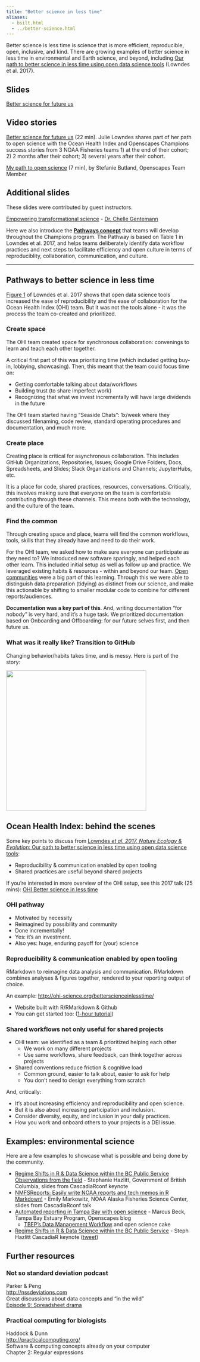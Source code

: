 ```yaml
---
title: "Better science in less time"
aliases:
  - bsilt.html
  - ../better-science.html    
---
```


Better science is less time is science that is more efficient, reproducible, open, inclusive, and kind. There are growing examples of better science in less time in environmental and Earth science, and beyond, including [Our path to better science in less time using open data science tools](https://www.nature.com/articles/s41559-017-0160) (Lowndes et al. 2017).

::: {.callout-warning icon="false"}
## Slides

[Better science for future us](https://docs.google.com/presentation/d/1tE3pQ2ObNU68iG4uTIlMuSN4dguvn-cOvwtoM-c9L-w/)
:::

::: {.callout-warning icon="false" collapse="true"}
## Video stories

[Better science for future us](https://youtu.be/gIvvzp7d9CQ?feature=shared&t=1) (22 min). Julie Lowndes shares part of her path to open science with the Ocean Health Index and Openscapes Champions success stories from 3 NOAA Fisheries teams 1) at the end of their cohort; 2) 2 months after their cohort; 3) several years after their cohort.

[My path to open science](https://youtu.be/AouW9A9QpVk) (7 min), by Stefanie Butland, Openscapes Team Member
:::

::: {.callout-warning icon="false" collapse="true"}
## Additional slides
These slides were contributed by guest instructors.

[Empowering transformational science](https://docs.google.com/presentation/d/1SUMiQg0HhD19H-D6DDzTrFQVzub0kOINwJBG59uQCTw/edit#slide=id.p1) - [Dr. Chelle Gentemann](https://twitter.com/ChelleGentemann)
::: 

Here we also introduce the [**Pathways concept**](/core-lessons/pathways.qmd) that teams will develop throughout the Champions program. The Pathway is based on Table 1 in Lowndes et al. 2017, and helps teams deliberately identify data workflow practices and next steps to facilitate efficiency and open culture in terms of reproduciblity, collaboration, communication, and culture.

---

## Pathways to better science in less time {#pathways-better-science}

[Figure 1](https://www.nature.com/articles/s41559-017-0160) of Lowndes et al. 2017 shows that open data science tools increased the ease of reproducibility and the ease of collaboration for the Ocean Health Index (OHI) team. But it was not the tools alone - it was the process the team co-created and prioritized.

### Create space

The OHI team created space for synchronous collaboration: convenings to learn and teach each other together.

A critical first part of this was prioritizing time (which included getting buy-in, lobbying, showcasing). Then, this meant that the team could focus time on:

-   Getting comfortable talking about data/workflows
-   Building trust (to share imperfect work)
-   Recognizing that what we invest incrementally will have large dividends in the future

The OHI team started having "Seaside Chats": 1x/week where they discussed filenaming, code review, standard operating procedures and documentation, and much more.

### Create place

Creating place is critical for asynchronous collaboration. This includes GitHub Organizations, Repositories, Issues; Google Drive Folders, Docs, Spreadsheets, and Slides; Slack Organizations and Channels; JupyterHubs, etc.

It is a place for code, shared practices, resources, conversations. Critically, this involves making sure that everyone on the team is comfortable contributing through these channels. This means both with the technology, and the culture of the team.

### Find the common

Through creating space and place, teams will find the common workflows, tools, skills that they already have and need to do their work.

For the OHI team, we asked how to make sure everyone can participate as they need to? We introduced new software sparingly, and helped each other learn. This included initial setup as well as follow up and practice. We leveraged existing habits & resources - within and beyond our team. [Open communities](communities.qmd) were a big part of this learning. Through this we were able to distinguish data preparation (tidying) as distinct from our science, and make this actionable by shifting to smaller modular code to combine for different reports/audiences.

**Documentation was a key part of this**. And, writing documentation "for nobody" is very hard, and it's a huge task. We prioritized documentation based on Onboarding and Offboarding: for our future selves first, and then future us.

### What was it really like? Transition to GitHub

Changing behavior/habits takes time, and is messy. Here is part of the story:

![](images/ohi-transition-github.png){fig-align="center" width="376"}

## Ocean Health Index: behind the scenes

Some key points to discuss from [Lowndes *et al. 2017, Nature Ecology & Evolution*: Our path to better science in less time using open data science tools](https://www.nature.com/articles/s41559-017-0160):

-   Reproducibility & communication enabled by open tooling
-   Shared practices are useful beyond shared projects

If you're interested in more overview of the OHI setup, see this 2017 talk (25 mins): [OHI Better science in less time](https://www.youtube.com/watch?v=x4uzVAZvFCA)

### OHI pathway

-   Motivated by necessity
-   Reimagined by possibility and community
-   Done incrementally!
-   Yes: it's an investment.
-   Also yes: huge, enduring payoff for (your) science

### Reproducibility & communication enabled by open tooling

RMarkdown to reimagine data analysis and communication. RMarkdown combines analyses & figures together, rendered to your reporting output of choice.

An example: <http://ohi-science.org/betterscienceinlesstime/>

-   Website built with R/RMarkdown & Github\
-   You can get started too: ([1-hour tutorial](https://jules32.github.io/rmarkdown-website-tutorial/))

### Shared workflows not only useful for shared projects

-   OHI team: we identified as a team & prioritized helping each other
    -   We work on many different projects
    -   Use same workflows, share feedback, can think together across projects
-   Shared conventions reduce friction & cognitive load
    -   Common ground, easier to talk about, easier to ask for help
    -   You don't need to design everything from scratch

And, critically:

-   It's about increasing efficiency and reproducibility and open science.
-   But it is also about increasing participation and inclusion.
-   Consider diversity, equity, and inclusion in your daily practices.
-   How you work and onboard others to your projects is a DEI issue.

## Examples: environmental science

Here are a few examples to showcase what is possible and being done by the community.

-   [Regime Shifts in R & Data Science within the BC Public Service Observations from the field](https://stephhazlitt.github.io/regime-shifts/slides#1) - Stephanie Hazlitt, Government of British Columbia, slides from CascadiaRconf keynote
-   [NMFSReports: Easily write NOAA reports and tech memos in R Markdown!](https://github.com/EmilyMarkowitz-NOAA/NMFSReports/blob/main/presentations/2021-06-05%20NMFSReports%20-%20R%20Cascadia%20Conf.pdf) - Emily Markowitz, NOAA Alaska Fisheries Science Center, slides from CascadiaRconf talk
-   [Automated reporting in Tampa Bay with open science](https://www.openscapes.org/blog/2020/11/16/tampa-bay-reporting/) - Marcus Beck, Tampa Bay Estuary Program, Openscapes blog
    -   [TBEP's Data Management Workflow](https://tbep-tech.github.io/data-management-sop/workflow.html) and open science cake
-   [Regime Shifts in R & Data Science within the BC Public Service](https://stephhazlitt.github.io/regime-shifts/slides#1) - Steph Hazlitt CascadiaR keynote ([tweet](https://twitter.com/stephhazlitt/status/1401222464156299266))

## Further resources

### Not so standard deviation podcast

Parker & Peng\
<http://nssdeviations.com>\
Great discussions about data concepts and "in the wild"\
[Episode 9: Spreadsheet drama](http://nssdeviations.com/episode-9-spreadsheet-drama)

### Practical computing for biologists

Haddock & Dunn\
<http://practicalcomputing.org/>\
Software & computing concepts already on your computer\
Chapter 2: Regular expressions

```{=html}
<!---

Broman, K. Initial steps toward reproducible research. http://kbroman.org/steps2rr/ (2016).

Carly Strasser

Fischetti, T. How dplyr replaced my most common r idioms. StatsBlogs http://www.onthelambda.com/2014/02/10/how-dplyr-replaced-my-most-common-r-idioms/ (10 February 2014).

--->
```
